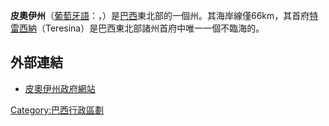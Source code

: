 {{Infobox Brazilian State
|name                        = 皮奧伊州<br />Piauí
|image_flag                  = Bandeira do Piauí.svg
|image_coat                  = Brasaopi.gif
|motto                       = 
|anthem                      = 
|image_map                   = Brazil State Piaui.svg
|capital                     = [[特雷西納|特雷西納]]（Teresina）
|latd= |latm= |latNS= |longd= |longm= |longEW=
|largest_city                = [[特雷西納|特雷西納]]（Teresina）
|demonym                     = Piauiense
|leader_name1                = Wellington Dias
|leader_name2                = Wilson Martins
|area                        = 251.529,186
|area_magnitude              = 1 E10
|area_rank                   = 11th
|population_estimate         = 3.036.290
|population_estimate_rank    = 18th
|population_estimate_year    = 2006
|population_census           = 3.009.190
|population_census_year      = 2005
|population_density          = 12.1
|population_density_rank     = 18th
|GDP                         = R$ 7.325.106
|GDP_rank                    = 23rd
|GDP_year                    = 2004
|GDP_per_capita              = R$ 2.892 
|GDP_per_capita_rank         = 26th
|HDI                         = 0.673 (medium)
|HDI_rank                    = 6th
|HDI_year                    = 2000
|HDI_category                = 
|abbreviation                = BR-PI
|time_zone                   = BRT
|utc_offset                  = -3
|time_zone_DST               = BRST
|utc_offset_DST              = -2
}}'''皮奧伊州'''（[[葡萄牙語|葡萄牙語]]：'''{{lang|pt|Piauí}}'''，{{IPA2|pi.aw.'i}}）是[[巴西|巴西]]東北部的一個州。其海岸線僅66km，其首府[[特雷西納|特雷西納]]（Teresina）是巴西東北部諸州首府中唯一一個不臨海的。

== 外部連結 ==
* {{pt icon}}[http://www.pi.gov.br/ 皮奧伊州政府網站] {{Wayback|url=http://www.pi.gov.br/ |date=20071106043010 }}

{{巴西行政区划}}

{{小作品模板|分类=皮奥伊州|图标=Brazil State Piaui.svg}}

[[Category:巴西行政區劃|Category:巴西行政區劃]]